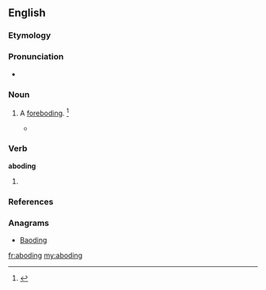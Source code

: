 ==English==

===Etymology===
{{suffix|abode|ing}}

===Pronunciation===
* {{a|US}} {{IPA|/əˈboʊ.dɪŋ/}}

===Noun===
{{en-noun}}
# {{context|obsolete|lang=en}} A [[foreboding]]. {{defdate|Attested from the late 16<sup>th</sup> century to the early 18<sup>th</sup> century.}}<ref name=SOED>{{R:SOED5|page=6}}</ref>
#*{{quote-book|year=1625|author=George Chapman, J. M. R. Margeson
|title=The conspiracy and tragedy of Charles, Duke of Byron
|url=http://books.google.com/books?id=9aMnAAAAMAAJ
|publisher=Manchester University Press
|page=127
|editor=J. M. R. Margeson
|passage=Why suffer you that ill-'''aboding''' vermin To breed so near your bosom?}}

===Verb===
'''aboding'''
# {{present participle of|abode}}

===References===
<references/>

===Anagrams===
* [[Baoding#English|Baoding]]

[[fr:aboding]]
[[my:aboding]]